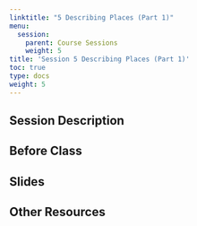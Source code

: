 ```yaml
---
linktitle: "5 Describing Places (Part 1)"
menu:
  session:
    parent: Course Sessions
    weight: 5
title: 'Session 5 Describing Places (Part 1)'
toc: true
type: docs
weight: 5
---
```


## Session Description


## Before Class

## Slides

## Other Resources